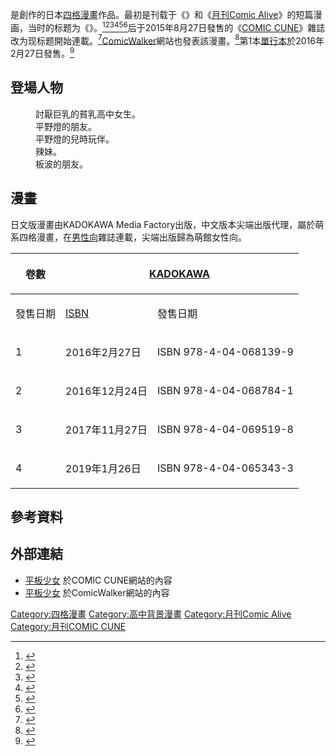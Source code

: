 {{Infobox animanga/Headerofja
|標題= 平板少女
|圖像= 平板少女.jpg
|尺寸= 265px
|說明=《平板少女》第1本漫畫封面
|類型= [[四格漫畫|四格漫畫]]
|日文名稱= ぺたがーる 
|英文名稱= 
|假名= 
|羅馬字= 
}}
{{Infobox animanga/Manga
|標題= 
|作者= {{lang|ja|ひみつ}} 
|作畫= 
|出版社= {{flagicon|Japan}} [[KADOKAWA|KADOKAWA]]<br />{{flagicon|Taiwan}} [[尖端出版|尖端出版]]
|其他出版社= 
|連載雜誌= [[COMIC_CUNE|COMIC CUNE]]
|label= 
|網路= 
|發售日= 
|開始= 2015年8月27日
|結束= 
|冊數= {{flagicon|Japan}} 4冊<small>（2019年1月）</small><br />{{flagicon|Taiwan}} 2冊<small>（2018年3月）
|話數= 
}}
{{Infobox animanga/Footerofja}}
{{日本作品|平板少女|ぺたがーる}}是{{lang|ja|ひみつ}}創作的日本[[四格漫畫|四格漫畫]]作品。最初是刊载于《{{tsl|ja|コミックフラッパー|月刊Comic Flapper}}》和《[[月刊Comic_Alive|月刊Comic Alive]]》的短篇漫画，当时的标题为《{{nihongo|这个世界不需要胸部啊|おっぱいはこの世に必要ありません。}}》。<ref>{{cite web|url=http://www.comic-flapper.com/flappers/detail/122|script-title=ja:月刊コミックフラッパー 2015年2月号|publisher=[[KADOKAWA|KADOKAWA]]|accessdate=2016年3月30日|language=ja|deadurl=yes|archiveurl=https://web.archive.org/web/20160411073513/http://www.comic-flapper.com/flappers/detail/122|archivedate=2016年4月11日|df=}}</ref><ref>{{cite web|url=http://www.comic-flapper.com/flappers/detail/125|script-title=ja:月刊コミックフラッパー 2015年5月号|publisher=KADOKAWA|accessdate=2016年3月30日|language=ja|deadurl=yes|archiveurl=https://web.archive.org/web/20160411062955/http://www.comic-flapper.com/flappers/detail/125|archivedate=2016年4月11日|df=}}</ref><ref>{{cite web|url=http://www.mediafactory.co.jp/comic-alive/index.php?MENU=detail&MD=backnumber&mid=120|script-title=ja:月刊コミックアライブ 2015年6月号|publisher=KADOKAWA|accessdate=2016年3月30日|language=ja|archive-date=2016年4月12日|archive-url=https://web.archive.org/web/20160412073153/http://www.mediafactory.co.jp/comic-alive/index.php?MENU=detail&MD=backnumber&mid=120|dead-url=no}}</ref><ref>{{cite web|url=http://www.comic-flapper.com/flappers/detail/127|script-title=月刊コミックフラッパー 2015年7月号|publisher=KADOKAWA|accessdate=2016年3月30日|language=ja|deadurl=yes|archiveurl=https://web.archive.org/web/20160411101810/http://www.comic-flapper.com/flappers/detail/127|archivedate=2016年4月11日|df=}}</ref><ref>{{cite web|url=http://www.mediafactory.co.jp/comic-alive/index.php?MENU=detail&MD=backnumber&mid=122|script-title=ja:月刊コミックアライブ 2015年8月号|publisher=KADOKAWA|accessdate=2016年3月30日|language=ja|archive-date=2016年4月12日|archive-url=https://web.archive.org/web/20160412103448/http://www.mediafactory.co.jp/comic-alive/index.php?MENU=detail&MD=backnumber&mid=122|dead-url=no}}</ref><ref>{{cite web|url=http://www.comic-flapper.com/flappers/detail/129|script-title=ja:月刊コミックフラッパー 2015年9月号|publisher=KADOKAWA|accessdate=2016年3月30日|language=ja|deadurl=yes|archiveurl=https://web.archive.org/web/20160411081026/http://www.comic-flapper.com/flappers/detail/129|archivedate=2016年4月11日|df=}}</ref>后于2015年8月27日發售的《[[COMIC_CUNE|COMIC CUNE]]》雜誌改为现标题開始連載。<ref>{{cite web|url=http://natalie.mu/comic/news/158261|script-title=ja:4コマ誌キューン創刊、なもりポスター付録＆「パンでPeace！」アニメ化|publisher=[[Natalie.mu|Natalie.mu]]|date=2015年8月27日|accessdate=2016年3月30日|language=ja|archive-date=2016年3月3日|archive-url=https://web.archive.org/web/20160303103631/http://natalie.mu/comic/news/158261|dead-url=no}}</ref>[[ComicWalker|ComicWalker]]網站也發表該漫畫。<ref>{{cite web|url=http://natalie.mu/comic/news/164267|script-title=ja:新4コマ誌コミックキューンの全連載作品が、ComicWalkerで無料配信|publisher=Natalie.mu|date=2015年10月28日|accessdate=2016年3月30日|language=ja|archive-date=2016年3月3日|archive-url=https://web.archive.org/web/20160303113416/http://natalie.mu/comic/news/164267|dead-url=no}}</ref>第1本[[單行本|單行本]]於2016年2月27日發售。<ref>{{cite web|url=http://www.amazon.co.jp/exec/obidos/ASIN/4040681398/nataliecomic-22|script-title=ja:ぺたがーる (1) (MFC キューンシリーズ)|publisher=[[日本亞馬遜|日本亞馬遜]]|accessdate=2016年3月30日|language=ja}}</ref>

==登場人物==
; {{nihongo|平野緋衣|平野ひい}}
:討厭巨乳的貧乳高中女生。
; {{nihongo|珠井雪菜|}}
:平野燈的朋友。
; {{nihongo|大木|大木}}
:平野燈的兒時玩伴。
; {{nihongo|板波|板波}}
:辣妹。
; {{nihongo|山田|山田}}
:板波的朋友。

== 漫畫 ==
日文版漫畫由KADOKAWA Media Factory出版，中文版本尖端出版代理，屬於萌系四格漫畫，在[[男性向|男性向]]雜誌連載，尖端出版歸為萌館女性向。
{| class="wikitable" style="font-size:small;"
! rowspan="2" |卷數
! colspan="2" |{{Flagicon|Japan}}[[KADOKAWA|KADOKAWA]]
! colspan="2" |{{Flagicon|Taiwan}}[[尖端出版|尖端出版]]
|-
! 發售日期 !! [[ISBN|ISBN]] !! 發售日期 !! ISBN
|-
! 1
| 2016年2月27日 || ISBN 978-4-04-068139-9
| 2017年6月19日 || ISBN 978-957-107-509-9
|-
! 2
| 2016年12月24日 || ISBN 978-4-04-068784-1
| 2018年3月7日 || ISBN 978-957-107-960-8
|-
! 3
| 2017年11月27日 || ISBN 978-4-04-069519-8
| ||
|-
! 4
| 2019年1月26日 || ISBN 978-4-04-065343-3
| || 
|}

==參考資料==
{{Reflist|2}}

==外部連結==
*[http://comiccune.jp/work/561/ 平板少女] {{Wayback|url=http://comiccune.jp/work/561/ |date=20160405042233 }}於COMIC CUNE網站的內容{{ja icon}}
*[http://comic-walker.com/contents/detail/KDCW_MF06000029010000_68/ 平板少女] {{Wayback|url=http://comic-walker.com/contents/detail/KDCW_MF06000029010000_68/ |date=20160329173640 }}於ComicWalker網站的內容{{ja icon}}

[[Category:四格漫畫|Category:四格漫畫]]
[[Category:高中背景漫畫|Category:高中背景漫畫]]
[[Category:月刊Comic_Alive|Category:月刊Comic Alive]] 
[[Category:月刊COMIC_CUNE|Category:月刊COMIC CUNE]]